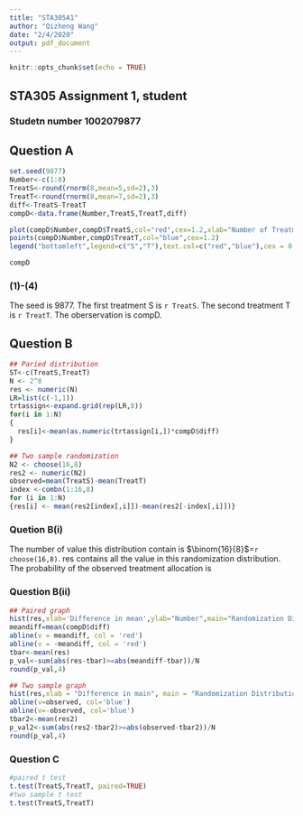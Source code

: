```yaml
---
title: "STA305A1"
author: "Qizheng Wang"
date: "2/4/2020"
output: pdf_document
---
```


```r
knitr::opts_chunk$set(echo = TRUE)
```

## STA305 Assignment 1, student
### Studetn number 1002079877

## Question A
``` r
set.seed(9877)
Number<-c(1:8)
TreatS<-round(rnorm(8,mean=5,sd=2),3)
TreatT<-round(rnorm(8,mean=7,sd=2),3)
diff<-TreatS-TreatT
compD<-data.frame(Number,TreatS,TreatT,diff)

plot(compD$Number,compD$TreatS,col="red",cex=1.2,xlab="Number of Treatment",ylab="Values")
points(compD$Number,compD$TreatT,col="blue",cex=1.2)
legend("bottomleft",legend=c("S","T"),text.col=c("red","blue"),cex = 0.7)

compD
```
### (1)-(4)
The seed is 9877.\newline
The first treatment S is `r TreatS`.\newline
The second treatment T is `r TreatT`.\newline
The oberservation is compD.

## Question B
```r
## Paried distribution
ST<-c(TreatS,TreatT)
N <- 2^8
res <- numeric(N)
LR=list(c(-1,1))
trtassign<-expand.grid(rep(LR,8))
for(i in 1:N)
{
  res[i]<-mean(as.numeric(trtassign[i,])*compD$diff)
}

## Two sample randomization
N2 <- choose(16,8)
res2 <- numeric(N2)
observed=mean(TreatS)-mean(TreatT)
index <-combn(1:16,8)
for (i in 1:N)
{res[i] <- mean(res2[index[,i]])-mean(res2[-index[,i]])}

```

### Quetion B(i)
The number of value this distribution contain is $\binom{16}{8}$=`r choose(16,8)`.\newline
res contains all the value in this randomization distribution.\newline
The probability of the observed treatment allocation is 

### Question B(ii)
```r
## Paired graph
hist(res,xlab='Difference in mean',ylab="Number",main="Randomization Distribution for Paired Comparison")
meandiff=mean(compD$diff)
abline(v = meandiff, col = 'red')
abline(v = -meandiff, col = 'red')
tbar<-mean(res)
p_val<-sum(abs(res-tbar)>=abs(meandiff-tbar))/N
round(p_val,4)

## Two sample graph
hist(res,xlab = "Difference in main", main = "Randomization Distribution")
abline(v=observed, col='blue') 
abline(v=-observed, col='blue') 
tbar2<-mean(res2)
p_val2<-sum(abs(res2-tbar2)>=abs(observed-tbar2))/N
round(p_val,4)
```

### Question C
``` r
#paired t test
t.test(TreatS,TreatT, paired=TRUE)
#two sample t test
t.test(TreatS,TreatT)
```